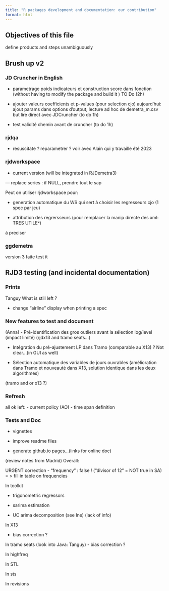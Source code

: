 ```yaml
---
title: "R packages development and documentation: our contribution"
format: html
---
```


## Objectives of this file 

define products and steps 
unambiguously

## Brush up v2

### JD Cruncher in English

- parametrage poids indicateurs et construction score dans fonction (without having to modify the package and build it )
TO Do (2h)

- ajouter valeurs coefficients et p-values (pour selection cjo) 
aujourd'hui: ajout params dans options d'output, lecture ad hoc de demetra_m.csv
but lire direct avec JDCruncher (to do 1h)

- test validité chemin avant de cruncher (to do 1h)

### rjdqa 

- resuscitate ? reparametrer ? voir avec Alain qui y travaille été 2023




### rjdworkspace 
- current version (will be integrated in RJDemetra3)

--- replace series : if NULL, prendre tout le sap 


Peut on utiliser rjdworkspace pour:

- generation automatique du WS qui sert à choisir les regresseurs cjo (1 spec par jeu)

- attribution des regrersseurs (pour remplacer la manip directe des xml: TRES UTILE²)

à preciser

### ggdemetra

version 3 faite 
test it 

## RJD3 testing (and incidental documentation)

### Prints

Tanguy
What is still left ?

- change "airline" display when printing a spec  


###  New features to test and document

(Anna)
-	Pré-identification des gros outliers avant la sélection log/level (impact limité)
(rjdx13 and tramo seats...)

-	Intégration du pré-ajustement LP dans Tramo (comparable au X13) ? Not clear...(in GUI as well)


-	Sélection automatique des variables de jours ouvrables (amélioration dans Tramo et nouveauté dans X13, solution identique dans les deux algorithmes)

(tramo and or x13 ?)


### Refresh 
all ok 
left:
- current policy (AO)
- time span definition 

### Tests and Doc

- vignettes 

- improve readme files 

- generate github.io pages...(links for online doc)


(review notes from Madrid)
Overall: 

URGENT correction
- "frequency" : false ! ("divisor of 12" = NOT true in SA) = > fill in table on frequencies

In toolkit 

- trigonometric regressors

- sarima estimation

- UC arima decomposition (see Ine) (lack of info)

In X13

- bias correction ?


In tramo seats (look into Java: Tanguy)
- bias correction ?

In highfreq 

In STL 

In sts 

In revisions














